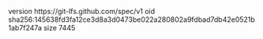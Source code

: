 version https://git-lfs.github.com/spec/v1
oid sha256:145638fd3fa12ce3d8a3d0473be022a280802a9fdbad7db42e0521b1ab7f247a
size 7445

